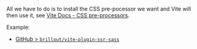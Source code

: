 All we have to do is to install the CSS pre-pocessor we want and Vite will then use it, see [Vite Docs - CSS pre-processors](https://vitejs.dev/guide/features.html#css-pre-processors).

Example:
 - [GitHub > `brillout/vite-plugin-ssr-sass`](https://github.com/brillout/vite-plugin-ssr-sass)
